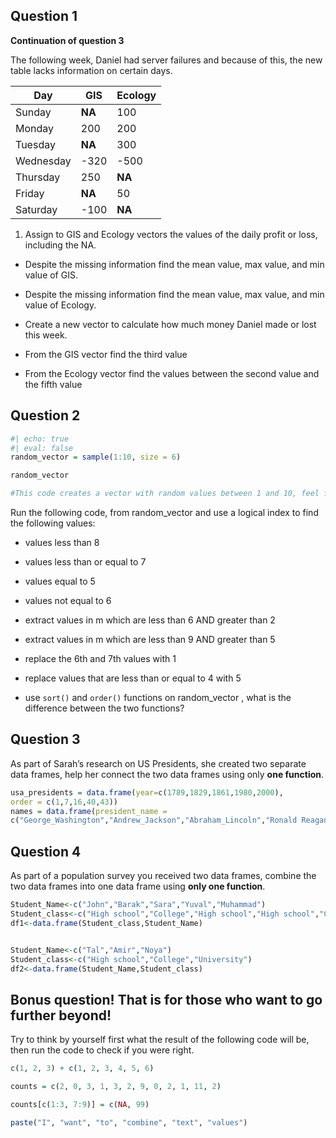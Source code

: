 ## Question 1

**Continuation of question 3**

The following week, Daniel had server failures and because of this, the new table lacks information on certain days.

| Day       | GIS    | Ecology |
|-----------|--------|---------|
| Sunday    | **NA** | 100     |
| Monday    | 200    | 200     |
| Tuesday   | **NA** | 300     |
| Wednesday | -320   | -500    |
| Thursday  | 250    | **NA**  |
| Friday    | **NA** | 50      |
| Saturday  | -100   | **NA**  |

1.  Assign to GIS and Ecology vectors the values of the daily profit or loss, including the NA.

-   Despite the missing information find the mean value, max value, and min value of GIS.

-   Despite the missing information find the mean value, max value, and min value of Ecology.

-   Create a new vector to calculate how much money Daniel made or lost this week.

-   From the GIS vector find the third value

-   From the Ecology vector find the values between the second value and the fifth value

## Question 2

```r
#| echo: true
#| eval: false
random_vector = sample(1:10, size = 6)

random_vector

#This code creates a vector with random values between 1 and 10, feel free to run the code as many times as you want to get new numbers.
```

Run the following code, from random_vector and use a logical index to find the following values:

-   values less than 8

-   values less than or equal to 7

-   values equal to 5

-   values not equal to 6

-   extract values in m which are less than 6 AND greater than 2

-   extract values in m which are less than 9 AND greater than 5

-   replace the 6th and 7th values with 1

-   replace values that are less than or equal to 4 with 5

-   use `sort()` and `order()` functions on random_vector , what is the difference between the two functions?

## Question 3

As part of Sarah's research on US Presidents, she created two separate data frames, help her connect the two data frames using only **one function**.

```r
usa_presidents = data.frame(year=c(1789,1829,1861,1980,2000),
order = c(1,7,16,40,43))
names = data.frame(president_name =
c("George_Washington","Andrew_Jackson","Abraham_Lincoln","Ronald Reagan","George_W._Bush"))

```

## Question 4

As part of a population survey you received two data frames, combine the two data frames into one data frame using **only one function**.


```r
Student_Name<-c("John","Barak","Sara","Yuval","Muhammad")
Student_class<-c("High school","College","High school","High school","College")
df1<-data.frame(Student_class,Student_Name)


Student_Name<-c("Tal","Amir","Noya")
Student_class<-c("High school","College","University")
df2<-data.frame(Student_Name,Student_class)

```


## Bonus question! That is for those who want to go further beyond!

Try to think by yourself first what the result of the following code will be, then run the code to check if you were right.

```r
c(1, 2, 3) + c(1, 2, 3, 4, 5, 6)
```

```r
counts = c(2, 0, 3, 1, 3, 2, 9, 0, 2, 1, 11, 2)

counts[c(1:3, 7:9)] = c(NA, 99)
```

```r
paste("I", "want", "to", "combine", "text", "values")


```

